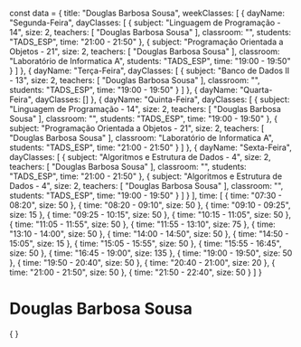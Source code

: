 const data = {
  title: "Douglas Barbosa Sousa",
  weekClasses: [
    {
      dayName: "Segunda-Feira",
      dayClasses: [
        {
          subject: "Linguagem de Programação - 14",
          size: 2,
          teachers: [
            "Douglas Barbosa Sousa"
          ],
          classroom: "",
          students: "TADS_ESP",
          time: "21:00 - 21:50"
        },
        {
          subject: "Programação Orientada a Objetos - 21",
          size: 2,
          teachers: [
            "Douglas Barbosa Sousa"
          ],
          classroom: "Laboratório de Informatica A",
          students: "TADS_ESP",
          time: "19:00 - 19:50"
        }
      ]
    },
    {
      dayName: "Terça-Feira",
      dayClasses: [
        {
          subject: "Banco de Dados II - 13",
          size: 2,
          teachers: [
            "Douglas Barbosa Sousa"
          ],
          classroom: "",
          students: "TADS_ESP",
          time: "19:00 - 19:50"
        }
      ]
    },
    {
      dayName: "Quarta-Feira",
      dayClasses: []
    },
    {
      dayName: "Quinta-Feira",
      dayClasses: [
        {
          subject: "Linguagem de Programação - 14",
          size: 2,
          teachers: [
            "Douglas Barbosa Sousa"
          ],
          classroom: "",
          students: "TADS_ESP",
          time: "19:00 - 19:50"
        },
        {
          subject: "Programação Orientada a Objetos - 21",
          size: 2,
          teachers: [
            "Douglas Barbosa Sousa"
          ],
          classroom: "Laboratório de Informatica A",
          students: "TADS_ESP",
          time: "21:00 - 21:50"
        }
      ]
    },
    {
      dayName: "Sexta-Feira",
      dayClasses: [
        {
          subject: "Algoritmos e Estrutura de Dados - 4",
          size: 2,
          teachers: [
            "Douglas Barbosa Sousa"
          ],
          classroom: "",
          students: "TADS_ESP",
          time: "21:00 - 21:50"
        },
        {
          subject: "Algoritmos e Estrutura de Dados - 4",
          size: 2,
          teachers: [
            "Douglas Barbosa Sousa"
          ],
          classroom: "",
          students: "TADS_ESP",
          time: "19:00 - 19:50"
        }
      ]
    }
  ],
  time: [
    {
      time: "07:30 - 08:20",
      size: 50
    },
    {
      time: "08:20 - 09:10",
      size: 50
    },
    {
      time: "09:10 - 09:25",
      size: 15
    },
    {
      time: "09:25 - 10:15",
      size: 50
    },
    {
      time: "10:15 - 11:05",
      size: 50
    },
    {
      time: "11:05 - 11:55",
      size: 50
    },
    {
      time: "11:55 - 13:10",
      size: 75
    },
    {
      time: "13:10 - 14:00",
      size: 50
    },
    {
      time: "14:00 - 14:50",
      size: 50
    },
    {
      time: "14:50 - 15:05",
      size: 15
    },
    {
      time: "15:05 - 15:55",
      size: 50
    },
    {
      time: "15:55 - 16:45",
      size: 50
    },
    {
      time: "16:45 - 19:00",
      size: 135
    },
    {
      time: "19:00 - 19:50",
      size: 50
    },
    {
      time: "19:50 - 20:40",
      size: 50
    },
    {
      time: "20:40 - 21:00",
      size: 20
    },
    {
      time: "21:00 - 21:50",
      size: 50
    },
    {
      time: "21:50 - 22:40",
      size: 50
    }
  ]
}

# Douglas Barbosa Sousa

<div>
    {
        <Grid
            title={data.title} 
            weekClasses={data.weekClasses} 
            time={data.time}
        />
    }
</div>